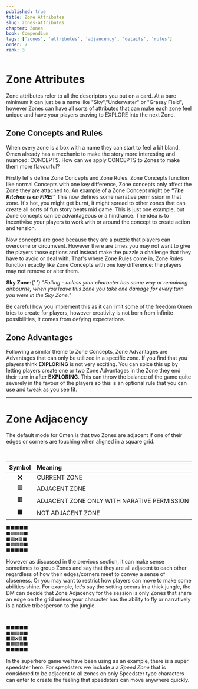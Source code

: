 ```yaml
---
published: true
title: Zone Attributes
slug: zones-attributes
chapter: Zones
book: Compendium
tags: ['zones', 'attributes', 'adjancency', 'details', 'rules']
order: 7
rank: 3
---
```



# Zone Attributes

Zone attributes refer to all the descriptors you put on a card. At a bare minimum it can just be a name like "Sky","Underwater" or "Grassy Field", however Zones can have all sorts of attributes that can make each zone feel unique and have your players craving to EXPLORE into the next Zone.

## Zone Concepts and Rules

When every zone is a box with a name they can start to feel a bit bland, Omen already has a mechanic to make the story more interesting and nuanced: CONCEPTS. How can we apply CONCEPTS to Zones to make them more flavourful?

Firstly let's define Zone Concepts and Zone Rules. Zone Concepts function like normal Concepts with one key difference, Zone concepts only affect the Zone they are attached to. An example of a Zone Concept might be **_"The Kitchen is on FIRE!"_** This now defines some narrative permission in that zone. It's hot, you might get burnt, it might spread to other zones that can create all sorts of fun story beats mid game. This is just one example, but Zone concepts can be advantageous or a hindrance. The idea is to incentivise your players to work with or around the concept to create action and tension.

Now concepts are good because they are a puzzle that players can overcome or circumvent. However there are times you may not want to give the players those options and instead make the puzzle a challenge that they have to avoid or deal with. That's where Zone Rules come in, Zone Rules function exactly like Zone Concepts with one key difference: the players may not remove or alter them.

<Callout emoji="✨" heading="Example Zone with Concept">
    <strong>Sky Zone:</strong>{' '}
    <em>
        "Falling - unless your character has some way or remaining airbourne,
        when you leave this zone you take one damage for every turn you were in
        the Sky Zone."
    </em>
</Callout>

Be careful how you implement this as it can limit some of the freedom Omen tries to create for players, however creativity is not born from infinite possibilities, it comes from defying expectations.

## Zone Advantages

Following a similar theme to Zone Concepts, Zone Advantages are Advantages that can only be utilized in a specific zone. If you find that you players think **EXPLORING** is not very exciting. You can spice this up by letting players create one or two Zone Advantages in the Zone they end their turn in after **EXPLORING**. This can throw the balance of the game quite severely in the favour of the players so this is an optional rule that you can use and tweak as you see fit.

---

# Zone Adjacency

The default mode for Omen is that two Zones are adjacent if one of their edges or corners are touching when aligned in a square grid.

<br />

| Symbol | Meaning                                     |
| :----: | :------------------------------------------ |
|   ❌   | CURRENT ZONE                                |
|   🟩   | ADJACENT ZONE                               |
|   🟧   | ADJACENT ZONE ONLY WITH NARATIVE PERMISSION |
|   ⬛   | NOT ADJACENT ZONE                           |

```txt
⬛⬛⬛⬛⬛
⬛🟩🟩🟩⬛
⬛🟩❌🟩⬛
⬛🟩🟩🟩⬛
⬛⬛⬛⬛⬛
```

However as discussed in the previous section, it can make sense sometimes to group Zones and say that they are all adjacent to each other regardless of how their edges/corners meet to convey a sense of closeness. Or you may want to restrict how players can move to make some abilities shine. For example, let's say the setting occurs in a thick jungle, the DM can decide that Zone Adjacency for the session is only Zones that share an edge on the grid unless your character has the ability to fly or narratively is a native tribesperson to the jungle.

<br />

```txt
⬛⬛⬛⬛⬛
⬛🟧🟩🟧⬛
⬛🟩❌🟩⬛
⬛🟧🟩🟧⬛
⬛⬛⬛⬛⬛
```

<Callout emoji="✨" heading="The Speed Zone">
    In the superhero game we have been using as an example, there is a super
    speedster hero. For speedsters we include a a <em>Speed Zone</em> that is
    considered to be adjacent to all zones on only Speedster type characters can
    enter to create the feeling that speedsters can move anywhere quickly.
</Callout>
